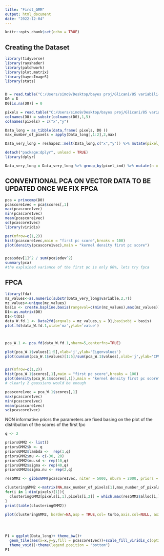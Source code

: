 ```yaml
---
title: "First_GMM"
output: html_document
date: "2022-12-04"
---
```


```r
knitr::opts_chunk$set(echo = TRUE)
```

## Creating the Dataset
```r
library(tidyverse)
library(rayshader)
library(patchwork)
library(plot.matrix)
library(bayesImageS)
library(stats)


D = read.table("C:/Users/simo9/Desktop/bayes proj/Glicani/85 variabili-20221203T074516Z-001/85 variabili/101_glicani-PreProcessed-IM-Step1-Step2-Step4-Step5-101.txt")
D0 = D
D0[is.na(D0)] = 0

pixels = read.table("C:/Users/simo9/Desktop/bayes proj/Glicani/85 variabili-20221203T074516Z-001/85 variabili/101_glicani-PreProcessed-XYCoordinates-Step1-Step2-Step4-Step5-101.txt")
colnames(D0) = substr(colnames(D0),1,5)
colnames(pixels) = c("x","y")

Data_long = as_tibble(data.frame( pixels, D0 ))
max_number_of_pixels = apply(Data_long[,1:2],2,max)

Data_very_long = reshape2::melt(Data_long,c("x","y")) %>% mutate(pixel_ind = paste0(x,"_",y), value_ind = rep(1:nrow(Data_long),ncol(D0)))

detach("package:dplyr", unload = TRUE)
library(dplyr)

Data_very_long = Data_very_long %>% group_by(pixel_ind) %>% mutate(n = row_number()) %>% ungroup() %>% mutate(mz = as.numeric(substr(variable,2,4)))


```

## CONVENTIONAL PCA ON VECTOR DATA TO BE UPDATED ONCE WE FIX FPCA
```r
pca = princomp(D0)
pcascore1vec = pca$scores[,1]
max(pcascore1vec)
min(pcascore1vec)
mean(pcascore1vec)
sd(pcascore1vec)
library(viridis)

par(mfrow=c(1,2))
hist(pcascore1vec,main = "first pc score",breaks = 100)
plot(density(pcascore1vec),main = "kernel density first pc score")


pca$sdev[1]^2 / sum(pca$sdev^2)
summary(pca)
#the explained variance of the first pc is only 60%, lets try fpca
```

## FPCA
```r
library(fda)
mz_values<-as.numeric(substr(Data_very_long$variable,2,7))
mz_values<-unique(mz_values)
basis <- create.bspline.basis(rangeval=c(min(mz_values),max(mz_values)),breaks=mz_values, norder = 2)
D1<-as.matrix(D0)
D1<-t(D1)
data_W.fd.1 <- Data2fd(argvals = mz_values,y = D1,basisobj = basis)
plot.fd(data_W.fd.1,xlab='mz',ylab='value')



pca_W.1 <- pca.fd(data_W.fd.1,nharm=5,centerfns=TRUE)

plot(pca_W.1$values[1:5],xlab='j',ylab='Eigenvalues')
plot(cumsum(pca_W.1$values)[1:5]/sum(pca_W.1$values),xlab='j',ylab='CPV',ylim=c(0.5,1))


par(mfrow=c(1,2))
hist(pca_W.1$scores[,1],main = "first pc score",breaks = 100)
plot(density(pca_W.1$scores[,1]),main = "kernel density first pc score")
# clearly 2 gaussians would be enough

pcascore1vec = pca_W.1$scores[,1]
max(pcascore1vec)
min(pcascore1vec)
mean(pcascore1vec)
sd(pcascore1vec)
```
NON informative priors
the parameters are fixed basing on the plot of the distribution of the scores of the first fpc
```r

q <- 2

priorsGMM2 <- list()
priorsGMM2$k <- q
priorsGMM2$lambda <-  rep(1,q)
priorsGMM2$mu <- c(-30, 20) 
priorsGMM2$mu.sd <- rep(10,q)
priorsGMM2$sigma <- rep(40,q)
priorsGMM2$sigma.nu <- rep(2,q)

resGMM2 <- gibbsGMM(pcascore1vec, niter = 5000, nburn = 2000, priors = priorsGMM2)

clusteringGMM2 <-matrix(NA,max_number_of_pixels[1],max_number_of_pixels[2])
for(i in 1:dim(pixels)[1]){
  clusteringGMM2[pixels[i,1],pixels[i,2]] = which.max(resGMM2$alloc[i,])
}
print(table(clusteringGMM2))

plot(clusteringGMM2, border=NA,asp = TRUE,col= turbo,axis.col=NULL, axis.row=NULL, xlab='', ylab='',key = NULL)




P1 = ggplot(Data_long)+ theme_bw()+
  geom_tile(aes(x=x,y=y,fill = pcascore1vec))+scale_fill_viridis_c(option = "A",na.value = "red")+
  theme_void()+theme(legend.position = "bottom")
P1
```
